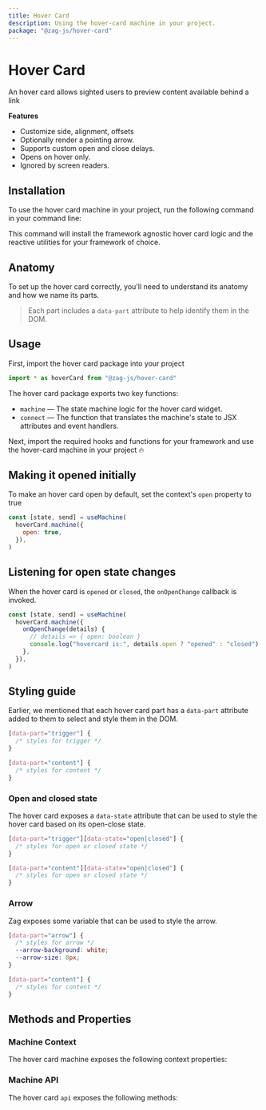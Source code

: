 ```yaml
---
title: Hover Card
description: Using the hover-card machine in your project.
package: "@zag-js/hover-card"
---
```


# Hover Card

An hover card allows sighted users to preview content available behind a link

<Resources pkg="@zag-js/hover-card" />

<Showcase id="HoverCard" />

**Features**

- Customize side, alignment, offsets
- Optionally render a pointing arrow.
- Supports custom open and close delays.
- Opens on hover only.
- Ignored by screen readers.

## Installation

To use the hover card machine in your project, run the following command in your
command line:

<CodeSnippet id="hover-card/installation.mdx" />

This command will install the framework agnostic hover card logic and the
reactive utilities for your framework of choice.

## Anatomy

To set up the hover card correctly, you'll need to understand its anatomy and
how we name its parts.

> Each part includes a `data-part` attribute to help identify them in the DOM.

<Anatomy id="hover-card" />

## Usage

First, import the hover card package into your project

```jsx
import * as hoverCard from "@zag-js/hover-card"
```

The hover card package exports two key functions:

- `machine` — The state machine logic for the hover card widget.
- `connect` — The function that translates the machine's state to JSX attributes
  and event handlers.

Next, import the required hooks and functions for your framework and use the
hover-card machine in your project 🔥

<CodeSnippet id="hover-card/usage.mdx" />

## Making it opened initially

To make an hover card open by default, set the context's `open` property to true

```jsx {3}
const [state, send] = useMachine(
  hoverCard.machine({
    open: true,
  }),
)
```

## Listening for open state changes

When the hover card is `opened` or `closed`, the `onOpenChange` callback is
invoked.

```jsx {3-6}
const [state, send] = useMachine(
  hoverCard.machine({
    onOpenChange(details) {
      // details => { open: boolean }
      console.log("hovercard is:", details.open ? "opened" : "closed")
    },
  }),
)
```

## Styling guide

Earlier, we mentioned that each hover card part has a `data-part` attribute
added to them to select and style them in the DOM.

```css
[data-part="trigger"] {
  /* styles for trigger */
}

[data-part="content"] {
  /* styles for content */
}
```

### Open and closed state

The hover card exposes a `data-state` attribute that can be used to style the
hover card based on its open-close state.

```css
[data-part="trigger"][data-state="open|closed"] {
  /* styles for open or closed state */
}

[data-part="content"][data-state="open|closed"] {
  /* styles for open or closed state */
}
```

### Arrow

Zag exposes some variable that can be used to style the arrow.

```css
[data-part="arrow"] {
  /* styles for arrow */
  --arrow-background: white;
  --arrow-size: 8px;
}
```

```css
[data-part="content"] {
  /* styles for content */
}
```

## Methods and Properties

### Machine Context

The hover card machine exposes the following context properties:

<ContextTable name="hover-card" />

### Machine API

The hover card `api` exposes the following methods:

<ApiTable name="hover-card" />
